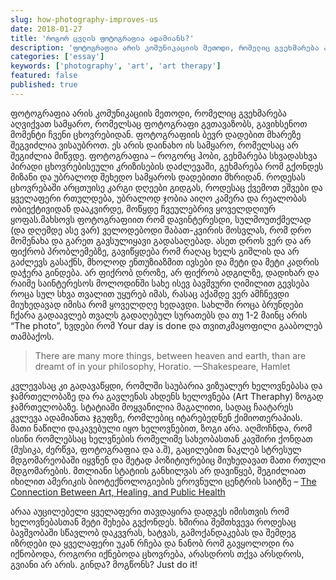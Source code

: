 ```yaml
---
slug: how-photography-improves-us
date: 2018-01-27
title: 'როგორ ცვლის ფოტოგრაფია ადამიანს?'
description: 'ფოტოგრაფია არის კომუნიკაციის მეთოდი, რომელიც გვეხმარება აღვიქვათ სამყარო, რომელსაც ფოტოგრაფი გვთავაზობს, გავიხსენოთ მომენტი ჩვენი ცხოვრებიდან.'
categories: ['essay']
keywords: ['photography', 'art', 'art therapy']
featured: false
published: true
---
```


ფოტოგრაფია არის კომუნიკაციის მეთოდი, რომელიც გვეხმარება აღვიქვათ სამყარო, რომელსაც ფოტოგრაფი გვთავაზობს, გავიხსენოთ მომენტი ჩვენი ცხოვრებიდან.
ფოტოგრაფიის ბევრ დადებით მხარეზე შეგვიძლია ვისაუბროთ.
ეს არის დაინახო ის სამყარო, რომელსაც არ შეგიძლია მიწვდე.
ფოტოგრაფია – როგორც ჰობი, გეხმარება სხვადასხვა პირადი ცხოვრებისეული კრიზისების დაძლევაში, გეხმარება რომ გქონდეს მიზანი და უბრალოდ შეხედო სამყაროს დადებითი მხრიდან.
როდესას ცხოვრებაში არცთუისე კარგი დღეები გიდგას, როდესაც ქვემოთ ეშვები და ყველაფერი რთულდება, უბრალოდ ჯობია აიღო კამერა და რეალობას ობიექტივიდან დააკვირდე, მოწყდე ჩვეულებრივ ყოველდღიურ ყოფას.მახსოვს ფოტოგრაფიით რომ დავინტერესდი, სულმოუთქმელად (და დღემდე ასე ვარ) ველოდებოდი შაბათ-კვირის მოსვლას, რომ დრო მომენახა და გარეთ გავსულიყავი გადასაღებად. ასეთ დროს ვერ და არ ფიქრობ პრობლემებზე, გავიწყდება რომ რაღაც ხელს გიშლის და არ გაძლევს გასაქნს, მხოლოდ ენთუზიაზმით ივსები და მეტი და მეტი კადრის დაჭერა გინდება. არ ფიქრობ დროზე, არ ფიქრობ ადგილზე, დადიხარ და რაიმე საინტერესოს მოლოდინში სახე ისევ ბავშვური ღიმილით გევსება როცა სულ სხვა თვალით უყურებ იმას, რასაც აქამდე ვერ ამჩნევდი მიუხედავად იმისა რომ ყოველდღე ხედავდი. სახლში როცა ბრუნდები ჩქარა გადაავლებ თვალს გადაღებულ სურათებს და თუ 1-2 მაინც არის “The photo”, ხვდები რომ Your day is done და თვითკმაყოფილი გააბოლებ თამბაქოს.

> There are many more things, between heaven and earth, than are dreamt of in your philosophy, Horatio. —Shakespeare, Hamlet

კვლევასაც კი გადავაწყდი, რომლში საუბარია ვიზუალურ ხელოვნებასა და ჯამრთელობაზე და რა გავლენას ახდენს ხელოვნება (Art Theraphy) ზოგად ჯამრთელობაზე. სტატიაში მოყვანილია მაგალითი, სადაც ჩაატარეს კვლევა ადამიანთა ჯგუფზე, რომლებიც იტარებედნენ ქიმიოთერაპიას. მათი ნაწილი დაკავებული იყო ხელოვნებით, ზოგი არა. აღმოჩნდა, რომ ისინი რომლებსაც ხელვნების რომელიმე სახეობასთან კავშირი ქონდათ (მუსიკა, ძერწვა, ფოტოგრაფია და ა.შ), გაცილებით ნაკლებ სტრესულ მდგომარეობაში იყვნენ და მეტად პოზიტიურებიც მიუხედავათ მათი რთული მდგომარების. მთლიანი სტატიის განხილვას არ დავიწყებ, შეგიძლიათ იხილით ამერიკის ბიოტექნოლოგიების ეროვნული ცენტრის საიტზე – [The Connection Between Art, Healing, and Public Health](https://www.ncbi.nlm.nih.gov/pmc/articles/PMC2804629/)

არაა აუცილებელი ყველაფერი თავდაყირა დადგეს იმისთვის რომ ხელოვნებასთან მეტი შეხება გვქონდეს. ხშირია შემთხვევა როდესაც ბავშვობაში სწავლობ დაკვვრას, ხატვას, გამოქანდაკებას და შემდეგ იზრდები და ყველაფერი უკან რჩება და ნანობ რომ გავყოლოდი რა იქნობოდა, როგორი იქნებოდა ცხოვრება, არასდროს თქვა არსდროს, გვიანი არ არის. გინდა? მოგწონს? Just do it!
